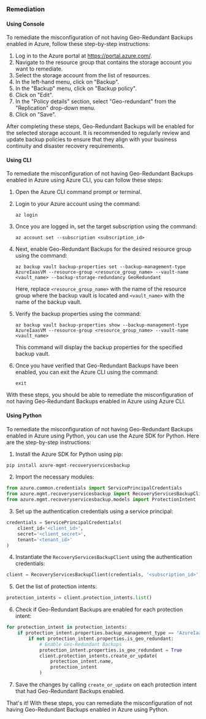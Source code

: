 ### Remediation

#### Using Console

To remediate the misconfiguration of not having Geo-Redundant Backups enabled in Azure, follow these step-by-step instructions:

1. Log in to the Azure portal at https://portal.azure.com/.
2. Navigate to the resource group that contains the storage account you want to remediate.
3. Select the storage account from the list of resources.
4. In the left-hand menu, click on "Backup".
5. In the "Backup" menu, click on "Backup policy".
6. Click on "Edit".
7. In the "Policy details" section, select "Geo-redundant" from the "Replication" drop-down menu.
8. Click on "Save".

After completing these steps, Geo-Redundant Backups will be enabled for the selected storage account. It is recommended to regularly review and update backup policies to ensure that they align with your business continuity and disaster recovery requirements.

#### Using CLI

To remediate the misconfiguration of not having Geo-Redundant Backups enabled in Azure using Azure CLI, you can follow these steps:

1. Open the Azure CLI command prompt or terminal.

2. Login to your Azure account using the command: 

   ```
   az login
   ```

3. Once you are logged in, set the target subscription using the command:

   ```
   az account set --subscription <subscription_id>
   ```

4. Next, enable Geo-Redundant Backups for the desired resource group using the command:

   ```
   az backup vault backup-properties set --backup-management-type AzureIaasVM --resource-group <resource_group_name> --vault-name <vault_name> --backup-storage-redundancy GeoRedundant
   ```

   Here, replace `<resource_group_name>` with the name of the resource group where the backup vault is located and `<vault_name>` with the name of the backup vault.

5. Verify the backup properties using the command:

   ```
   az backup vault backup-properties show --backup-management-type AzureIaasVM --resource-group <resource_group_name> --vault-name <vault_name>
   ```

   This command will display the backup properties for the specified backup vault.

6. Once you have verified that Geo-Redundant Backups have been enabled, you can exit the Azure CLI using the command:

   ```
   exit
   ```

With these steps, you should be able to remediate the misconfiguration of not having Geo-Redundant Backups enabled in Azure using Azure CLI.

#### Using Python

To remediate the misconfiguration of not having Geo-Redundant Backups enabled in Azure using Python, you can use the Azure SDK for Python. Here are the step-by-step instructions:

1. Install the Azure SDK for Python using pip:

```python
pip install azure-mgmt-recoveryservicesbackup
```

2. Import the necessary modules:

```python
from azure.common.credentials import ServicePrincipalCredentials
from azure.mgmt.recoveryservicesbackup import RecoveryServicesBackupClient
from azure.mgmt.recoveryservicesbackup.models import ProtectionIntent
```

3. Set up the authentication credentials using a service principal:

```python
credentials = ServicePrincipalCredentials(
    client_id='<client_id>',
    secret='<client_secret>',
    tenant='<tenant_id>'
)
```

4. Instantiate the `RecoveryServicesBackupClient` using the authentication credentials:

```python
client = RecoveryServicesBackupClient(credentials, '<subscription_id>')
```

5. Get the list of protection intents:

```python
protection_intents = client.protection_intents.list()
```

6. Check if Geo-Redundant Backups are enabled for each protection intent:

```python
for protection_intent in protection_intents:
    if protection_intent.properties.backup_management_type == 'AzureIaasVM':
        if not protection_intent.properties.is_geo_redundant:
            # Enable Geo-Redundant Backups
            protection_intent.properties.is_geo_redundant = True
            client.protection_intents.create_or_update(
                protection_intent.name,
                protection_intent
            )
```

7. Save the changes by calling `create_or_update` on each protection intent that had Geo-Redundant Backups enabled.

That's it! With these steps, you can remediate the misconfiguration of not having Geo-Redundant Backups enabled in Azure using Python.

